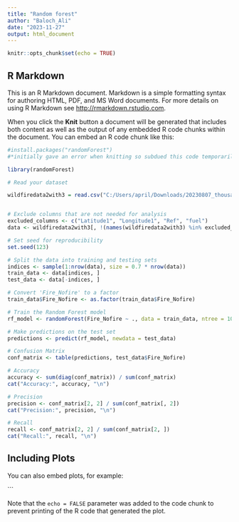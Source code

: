 ---
title: "Random forest"
author: "Baloch_Ali"
date: "2023-11-27"
output: html_document
---

```{r setup, include=FALSE}
knitr::opts_chunk$set(echo = TRUE)
```

## R Markdown

This is an R Markdown document. Markdown is a simple formatting syntax for authoring HTML, PDF, and MS Word documents. For more details on using R Markdown see <http://rmarkdown.rstudio.com>.

When you click the **Knit** button a document will be generated that includes both content as well as the output of any embedded R code chunks within the document. You can embed an R code chunk like this:

```{r cars}

#install.packages("randomForest") 
#*initially gave an error when knitting so subdued this code temporarily but run it once before knitting the file*

library(randomForest)

# Read your dataset

wildfiredata2with3 = read.csv("C:/Users/april/Downloads/20230807_thousand_records_MODIS only2&3 combined.csv")


# Exclude columns that are not needed for analysis
excluded_columns <- c("Latitude1", "Longitude1", "Ref", "fuel")
data <- wildfiredata2with3[, !(names(wildfiredata2with3) %in% excluded_columns)]

# Set seed for reproducibility
set.seed(123)

# Split the data into training and testing sets
indices <- sample(1:nrow(data), size = 0.7 * nrow(data))
train_data <- data[indices, ]
test_data <- data[-indices, ]

# Convert 'Fire_Nofire' to a factor
train_data$Fire_Nofire <- as.factor(train_data$Fire_Nofire)

# Train the Random Forest model
rf_model <- randomForest(Fire_Nofire ~ ., data = train_data, ntree = 100)

# Make predictions on the test set
predictions <- predict(rf_model, newdata = test_data)

# Confusion Matrix
conf_matrix <- table(predictions, test_data$Fire_Nofire)

# Accuracy
accuracy <- sum(diag(conf_matrix)) / sum(conf_matrix)
cat("Accuracy:", accuracy, "\n")

# Precision
precision <- conf_matrix[2, 2] / sum(conf_matrix[, 2])
cat("Precision:", precision, "\n")

# Recall
recall <- conf_matrix[2, 2] / sum(conf_matrix[2, ])
cat("Recall:", recall, "\n")

```

## Including Plots

You can also embed plots, for example:


```

Note that the `echo = FALSE` parameter was added to the code chunk to prevent printing of the R code that generated the plot.
